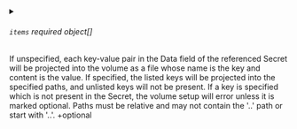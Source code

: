 

<PartialName />



<details className="config-field" data-expandable="true">
<summary>

###### `items` <span class="config-field-required" data-required="false">required</span> <span class="config-field-type">object[]</span> <span class="config-field-default"></span>

If unspecified, each key-value pair in the Data field of the referenced
Secret will be projected into the volume as a file whose name is the
key and content is the value. If specified, the listed keys will be
projected into the specified paths, and unlisted keys will not be
present. If a key is specified which is not present in the Secret,
the volume setup will error unless it is marked optional. Paths must be
relative and may not contain the '..' path or start with '..'.
+optional

</summary>

<PartialItems />


</details>


<PartialDefaultMode />
